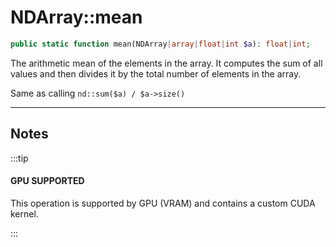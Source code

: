 # NDArray::mean

```php
public static function mean(NDArray|array|float|int $a): float|int;
```
The arithmetic mean of the elements in the array. It computes the sum
of all values and then divides it by the total number of elements in the array.

Same as calling `nd::sum($a) / $a->size()`

---

## Notes

:::tip

#### GPU SUPPORTED
This operation is supported by GPU (VRAM) and contains a custom CUDA kernel.

:::